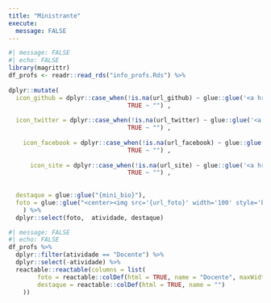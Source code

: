 ```yaml
---
title: "Ministrante"
execute:
  message: FALSE
---
```



```r
#| message: FALSE
#| echo: FALSE
library(magrittr)
df_profs <- readr::read_rds("info_profs.Rds") %>% 
  
dplyr::mutate(
  icon_github = dplyr::case_when(!is.na(url_github) ~ glue::glue('<a href="{url_github}" target="_blank"><i class="fab fa-github"></i></a>'),
                                 TRUE ~ "") ,
  
  icon_twitter = dplyr::case_when(!is.na(url_twitter) ~ glue::glue('<a href="{url_twitter}" target="_blank"><i class="fab fa-twitter"></i></a>'),
                                 TRUE ~ "") ,
  
    icon_facebook = dplyr::case_when(!is.na(url_facebook) ~ glue::glue('<a href="{url_facebook}" target="_blank"><i class="fab fa-facebook"></i></a>'),
                                 TRUE ~ "") ,
  
      icon_site = dplyr::case_when(!is.na(url_site) ~ glue::glue('<a href="{url_site}" target="_blank"><i class="fas fa-home"></i></a>'),
                                 TRUE ~ "") ,
  
  
  destaque = glue::glue("{mini_bio}"),
  foto = glue::glue("<center><img src='{url_foto}' width='100' style='border-radius: 50%;'><br><b>{nome}</b> <br> {icon_site} {icon_github} {icon_twitter} {icon_facebook}</center>")
    ) %>% 
  dplyr::select(foto,  atividade, destaque) 
```


```r
#| message: FALSE
#| echo: FALSE
df_profs %>% 
  dplyr::filter(atividade == "Docente") %>% 
  dplyr::select(-atividade) %>% 
  reactable::reactable(columns = list(
        foto = reactable::colDef(html = TRUE, name = "Docente", maxWidth = 250), 
        destaque = reactable::colDef(html = TRUE, name = "")
    ))
```


<!-- inicio font awesome -->
<script src="https://kit.fontawesome.com/1f72d6921a.js" crossorigin="anonymous"></script>

<!-- final font awesome -->




